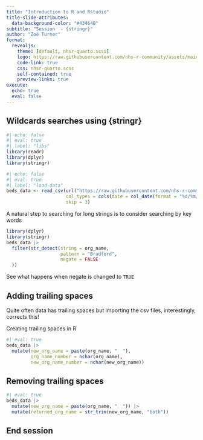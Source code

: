 ```yaml
---
title: "Introduction to R and Rstudio"
title-slide-attributes: 
  data-background-color: "#43464B"
subtitle: "Session  - {stringr}"
author: "Zoë Turner"
format:
  revealjs:
    theme: [default, nhsr-quarto.scss]
    logo: https://raw.githubusercontent.com/nhs-r-community/assets/main/logo/nhsr-logo.svg
    code-link: true
    css: nhsr-quarto.scss
    self-contained: true
    preview-links: true
execute:
  echo: true
  eval: false
---
```


## Wildcards searches using {stringr}

```r
#| echo: false
#| eval: true
#| label: "libs"
library(readr)
library(dplyr)
library(stringr)
```

```r
#| echo: false
#| eval: true
#| label: "load-data"
beds_data <- read_csv(url("https://raw.githubusercontent.com/nhs-r-community/intro_r_data/main/beds_data.csv"), 
                      col_types = cols(date = col_date(format = "%d/%m/%Y")), 
                      skip = 3)
```

A natural step to searching for long strings is to consider searching by key words

```r
library(dplyr)
library(stringr)
beds_data |> 
  filter(str_detect(string = org_name,
                    pattern = "Bradford",
                    negate = FALSE
  ))

```

See what happens when negate is changed to `TRUE`

## Adding trailing spaces

Quite often data has trailing spaces but importing the csv files, interestingly, corrects this!

Creating trailing spaces in R

```r
#| eval: true
beds_data |> 
  mutate(new_org_name = paste(org_name, "  "),
         org_name_number = nchar(org_name),
         new_org_name_number = nchar(new_org_name))

```

## Removing trailing spaces

```r
#| eval: true
beds_data |> 
  mutate(new_org_name = paste(org_name, "  ")) |> 
  mutate(returned_org_name = str_trim(new_org_name, "both"))

```

## End session